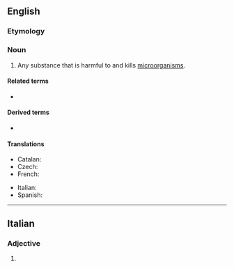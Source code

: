 ==English==
{{wikipedia}}

===Etymology===
{{suffix|microbe|cide|lang=en}}

===Noun===
{{en-noun}}

# Any substance that is harmful to and kills [[microorganism]]s.

====Related terms====
* {{l|en|microbe}}

====Derived terms====
* {{l|en|microbicidal}}

====Translations====
{{trans-top|substance that is harmful to microorganisms}}
* Catalan: {{t|ca|microbicida|f}}
* Czech: {{t+|cs|mikrobicid|m}}
* French: {{t+|fr|microbicide}}
{{trans-mid}}
* Italian: {{t+|it|microbicida|m}}
* Spanish: {{t|es|microbicida|f}}
{{trans-bottom}}

----

==Italian==

===Adjective===
{{head|it|adjective form}}

# {{feminine plural of|microbicida|lang=it}}